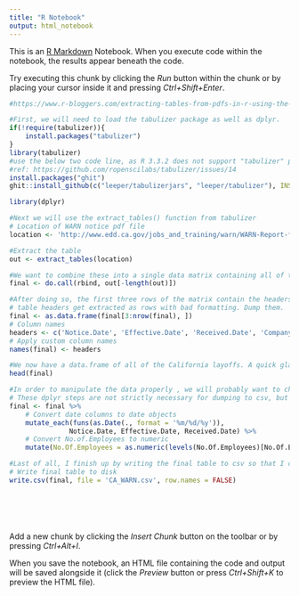 ```yaml
---
title: "R Notebook"
output: html_notebook
---
```


This is an [R Markdown](http://rmarkdown.rstudio.com) Notebook. When you execute code within the notebook, the results appear beneath the code. 

Try executing this chunk by clicking the *Run* button within the chunk or by placing your cursor inside it and pressing *Ctrl+Shift+Enter*. 

```r
#https://www.r-bloggers.com/extracting-tables-from-pdfs-in-r-using-the-tabulizer-package/

#First, we will need to load the tabulizer package as well as dplyr.
if(!require(tabulizer)){
    install.packages("tabulizer")
}
library(tabulizer)
#use the below two code line, as R 3.3.2 does not support "tabulizer" package
#ref: https://github.com/ropenscilabs/tabulizer/issues/14
install.packages("ghit")
ghit::install_github(c("leeper/tabulizerjars", "leeper/tabulizer"), INSTALL_opts = "--no-multiarch")

library(dplyr)

#Next we will use the extract_tables() function from tabulizer
# Location of WARN notice pdf file
location <- 'http://www.edd.ca.gov/jobs_and_training/warn/WARN-Report-for-7-1-2016-to-10-25-2016.pdf'

#Extract the table
out <- extract_tables(location)

#We want to combine these into a single data matrix containing all of the data. We can do so most elegantly by combining do.call and rbind, passing it our list of matrices. Notice that I am excluding the last page here. The final page is the totals and summary information. We don’t need that.
final <- do.call(rbind, out[-length(out)])

#After doing so, the first three rows of the matrix contain the headers, which have not been formatted well since they take up multiple rows of the pdf table. Let’s fix that. Here I turn the matrix into a data.frame dropping the first three rows. Then I create a character vector containing the formatted headers and use that as the column names.
# table headers get extracted as rows with bad formatting. Dump them.
final <- as.data.frame(final[3:nrow(final), ])
# Column names
headers <- c('Notice.Date', 'Effective.Date', 'Received.Date', 'Company', 'City', 'No.Of.Employees', 'Layoff/Closure')
# Apply custom column names
names(final) <- headers

#We now have a data.frame of all of the California layoffs. A quick glance at the first few rows:
head(final)

#In order to manipulate the data properly , we will probably want to change the date column to a Date object as well as convert the No.of.Employees column to numeric. Here I do so using dplyr.
# These dplyr steps are not strictly necessary for dumping to csv, but useful if further data manipulation in R is required.
final <- final %>%
    # Convert date columns to date objects
    mutate_each(funs(as.Date(., format = '%m/%d/%y')),
               Notice.Date, Effective.Date, Received.Date) %>%
    # Convert No.of.Employees to numeric
    mutate(No.Of.Employees = as.numeric(levels(No.Of.Employees)[No.Of.Employees]))

#Last of all, I finish up by writing the final table to csv so that I can load it for later use.
# Write final table to disk
write.csv(final, file = 'CA_WARN.csv', row.names = FALSE)







```

Add a new chunk by clicking the *Insert Chunk* button on the toolbar or by pressing *Ctrl+Alt+I*.

When you save the notebook, an HTML file containing the code and output will be saved alongside it (click the *Preview* button or press *Ctrl+Shift+K* to preview the HTML file).
